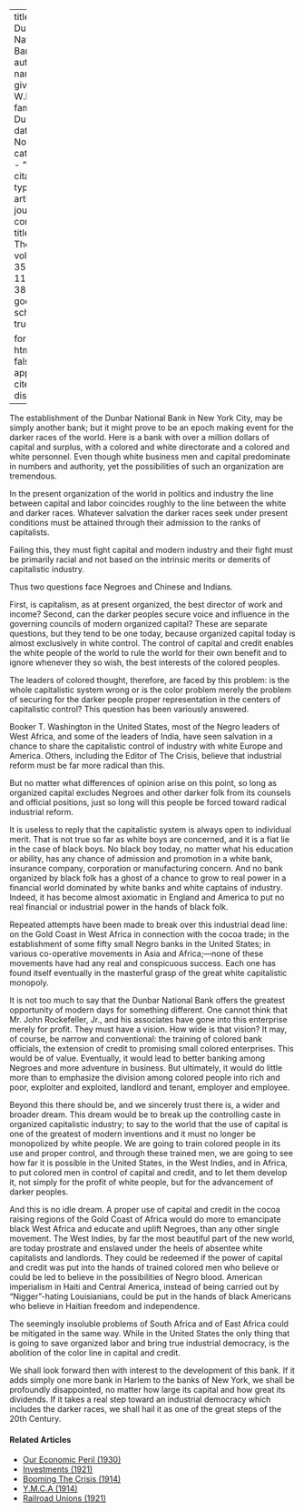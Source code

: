 
---
title: 'The Dunbar National Bank'
author:
  - name:
      given: W.E.B.
      family: Du Bois
date: Nov. 1928
categories: 
  - ""
citation: 
  type: article-journal
  container-title: The Crisis
  volume: 35
  issue: 11
  page: 382
google-scholar: true

format:
  html:
    toc: false
    appendix-cite-as: display
---


The establishment of the Dunbar National Bank in New York City, may be simply another bank; but it might prove to be an epoch making event for the darker races of the world. Here is a bank with over a million dollars of capital and surplus, with a colored and white directorate and a colored and white personnel. Even though white business men and capital predominate in numbers and authority, yet the possibilities of such an organization are tremendous.

In the present organization of the world in politics and industry the line between capital and labor coincides roughly to the line between the white and darker races. Whatever salvation the darker races seek under present conditions must be attained through their admission to the ranks of capitalists.

Failing this, they must fight capital and modern industry and their fight must be primarily racial and not based on the intrinsic merits or demerits of capitalistic industry.

Thus two questions face Negroes and Chinese and Indians.

First, is capitalism, as at present organized, the best director of work and income? Second, can the darker peoples secure voice and influence in the governing councils of modern organized capital? These are separate questions, but they tend to be one today, because organized capital today is almost exclusively in white control. The control of capital and credit enables the white people of the world to rule the world for their own benefit and to ignore whenever they so wish, the best interests of the colored peoples.

The leaders of colored thought, therefore, are faced by this problem: is the whole capitalistic system wrong or is the color problem merely the problem of securing for the darker people proper representation in the centers of capitalistic control? This question has been variously answered.

Booker T. Washington in the United States, most of the Negro leaders of West Africa, and some of the leaders of India, have seen salvation in a chance to share the capitalistic control of industry with white Europe and America. Others, including the Editor of <span class="crisis-title">The Crisis</span>, believe that industrial reform must be far more radical than this.

But no matter what differences of opinion arise on this point, so long as organized capital excludes Negroes and other darker folk from its counsels and official positions, just so long will this people be forced toward radical industrial reform.

It is useless to reply that the capitalistic system is always open to individual merit. That is not true so far as white boys are concerned, and it is a fiat lie in the case of black boys. No black boy today, no matter what his education or ability, has any chance of admission and promotion in a white bank, insurance company, corporation or manufacturing concern. And no bank organized by black folk has a ghost of a chance to grow to real power in a financial world dominated by white banks and white captains of industry. Indeed, it has become almost axiomatic in England and America to put no real financial or industrial power in the hands of black folk.

Repeated attempts have been made to break over this industrial dead line: on the Gold Coast in West Africa in connection with the cocoa trade; in the establishment of some fifty small Negro banks in the United States; in various co-operative movements in Asia and Africa;---none of these movements have had any real and conspicuous success. Each one has found itself eventually in the masterful grasp of the great white capitalistic monopoly.

It is not too much to say that the Dunbar National Bank offers the greatest opportunity of modern days for something different. One cannot think that Mr. John Rockefeller, Jr., and his associates have gone into this enterprise merely for profit. They must have a vision. How wide is that vision? It may, of course, be narrow and conventional: the training of colored bank officials, the extension of credit to promising small colored enterprises. This would be of value. Eventually, it would lead to better banking among Negroes and more adventure in business. But ultimately, it would do little more than to emphasize the division among colored people into rich and poor, exploiter and exploited, landlord and tenant, employer and employee.

Beyond this there should be, and we sincerely trust there is, a wider and broader dream. This dream would be to break up the controlling caste in organized capitalistic industry; to say to the world that the use of capital is one of the greatest of modern inventions and it must no longer be monopolized by white people. We are going to train colored people in its use and proper control, and through these trained men, we are going to see how far it is possible in the United States, in the West Indies, and in Africa, to put colored men in control of capital and credit, and to let them develop it, not simply for the profit of white people, but for the advancement of darker peoples.

And this is no idle dream. A proper use of capital and credit in the cocoa raising regions of the Gold Coast of Africa would do more to emancipate black West Africa and educate and uplift Negroes, than any other single movement. The West Indies, by far the most beautiful part of the new world, are today prostrate and enslaved under the heels of absentee white capitalists and landlords. They could be redeemed if the power of capital and credit was put into the hands of trained colored men who believe or could be led to believe in the possibilities of Negro blood. American imperialism in Haiti and Central America, instead of being carried out by "Nigger"-hating Louisianians, could be put in the hands of black Americans who believe in Haitian freedom and independence.

The seemingly insoluble problems of South Africa and of East Africa could be mitigated in the same way. While in the United States the only thing that is going to save organized labor and bring true industrial democracy, is the abolition of the color line in capital and credit.

We shall look forward then with interest to the development of this bank. If it adds simply one more bank in Harlem to the banks of New York, we shall be profoundly disappointed, no matter how large its capital and how great its dividends. If it takes a real step toward an industrial democracy which includes the darker races, we shall hail it as one of the great steps of the 20th Century.

<!-- Similar articles start here -->
<div  class="clear-wrap"></div>

#### Related Articles

* [Our Economic Peril (1930)](/Volumes/37/03/our_economic_peril.html)
* [Investments (1921)](/Volumes/22/05/investments.html)
* [Booming The Crisis (1914)](/Volumes/07/05/booming_crisis.html)
* [Y.M.C.A (1914)](/Volumes/09/02/ymca.html)
* [Railroad Unions (1921)](/Volumes/22/05/railroad_unions.html)

<!-- Similar articles end here -->